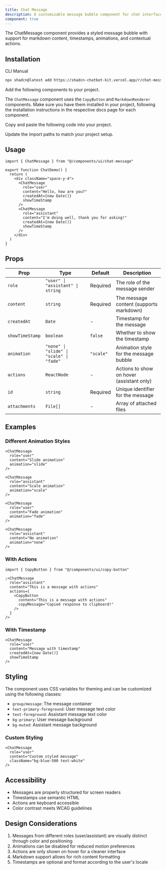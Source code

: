 ```yaml
---
title: Chat Message
description: A customizable message bubble component for chat interfaces with support for user and AI messages.
component: true
---
```


<ComponentPreview
  name="chat-message-demo"
  title="ChatMessage"
  description="A message bubble with support for markdown content and animations."
/>

The ChatMessage component provides a styled message bubble with support for markdown content, timestamps, animations, and contextual actions.

## Installation

<Tabs defaultValue="cli">

<TabsList>
  <TabsTrigger value="cli">CLI</TabsTrigger>
  <TabsTrigger value="manual">Manual</TabsTrigger>
</TabsList>

<TabsContent value="cli">

```bash
npx shadcn@latest add https://shadcn-chatbot-kit.vercel.app/r/chat-message.json
```

</TabsContent>

<TabsContent value="manual">

<Steps>

<Step>Add the following components to your project.</Step>

The `ChatMessage` component uses the `CopyButton` and `MarkdownRenderer` components. Make sure you have them installed in your project, following the installation instructions in the respective docs page for each component.

<Step>Copy and paste the following code into your project.</Step>

<ComponentSource name="chat-message" />

<Step>Update the import paths to match your project setup.</Step>

</Steps>

</TabsContent>

</Tabs>

## Usage

```tsx
import { ChatMessage } from "@/components/ui/chat-message"

export function ChatDemo() {
  return (
    <div className="space-y-4">
      <ChatMessage
        role="user"
        content="Hello, how are you?"
        createdAt={new Date()}
        showTimeStamp
      />
      <ChatMessage
        role="assistant"
        content="I'm doing well, thank you for asking!"
        createdAt={new Date()}
        showTimeStamp
      />
    </div>
  )
}
```

## Props

| Prop            | Type                                     | Default   | Description                               |
| --------------- | ---------------------------------------- | --------- | ----------------------------------------- |
| `role`          | `"user" \| "assistant" \| string`        | Required  | The role of the message sender            |
| `content`       | `string`                                 | Required  | The message content (supports markdown)   |
| `createdAt`     | `Date`                                   | -         | Timestamp for the message                 |
| `showTimeStamp` | `boolean`                                | `false`   | Whether to show the timestamp             |
| `animation`     | `"none" \| "slide" \| "scale" \| "fade"` | `"scale"` | Animation style for the message bubble    |
| `actions`       | `ReactNode`                              | -         | Actions to show on hover (assistant only) |
| `id`            | `string`                                 | Required  | Unique identifier for the message         |
| `attachments`   | `File[]`                                 | -         | Array of attached files                   |

## Examples

### Different Animation Styles

```tsx
<ChatMessage
  role="user"
  content="Slide animation"
  animation="slide"
/>

<ChatMessage
  role="assistant"
  content="Scale animation"
  animation="scale"
/>

<ChatMessage
  role="user"
  content="Fade animation"
  animation="fade"
/>

<ChatMessage
  role="assistant"
  content="No animation"
  animation="none"
/>
```

### With Actions

```tsx
import { CopyButton } from "@/components/ui/copy-button"

;<ChatMessage
  role="assistant"
  content="This is a message with actions"
  actions={
    <CopyButton
      content="This is a message with actions"
      copyMessage="Copied response to clipboard!"
    />
  }
/>
```

### With Timestamp

```tsx
<ChatMessage
  role="user"
  content="Message with timestamp"
  createdAt={new Date()}
  showTimeStamp
/>
```

## Styling

The component uses CSS variables for theming and can be customized using the following classes:

- `group/message`: The message container
- `text-primary-foreground`: User message text color
- `text-foreground`: Assistant message text color
- `bg-primary`: User message background
- `bg-muted`: Assistant message background

### Custom Styling

```tsx
<ChatMessage
  role="user"
  content="Custom styled message"
  className="bg-blue-500 text-white"
/>
```

## Accessibility

- Messages are properly structured for screen readers
- Timestamps use semantic HTML
- Actions are keyboard accessible
- Color contrast meets WCAG guidelines

## Design Considerations

1. Messages from different roles (user/assistant) are visually distinct through color and positioning
2. Animations can be disabled for reduced motion preferences
3. Actions are only shown on hover for a cleaner interface
4. Markdown support allows for rich content formatting
5. Timestamps are optional and format according to the user's locale
